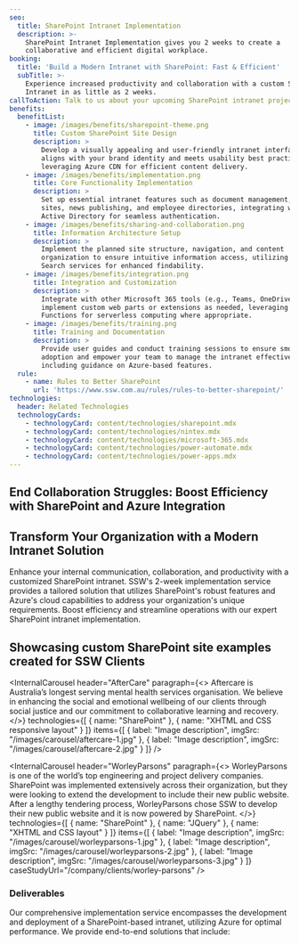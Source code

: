 ```yaml
---
seo:
  title: SharePoint Intranet Implementation
  description: >-
    SharePoint Intranet Implementation gives you 2 weeks to create a
    collaborative and efficient digital workplace.
booking:
  title: 'Build a Modern Intranet with SharePoint: Fast & Efficient'
  subTitle: >-
    Experience increased productivity and collaboration with a custom SharePoint
    Intranet in as little as 2 weeks.
callToAction: Talk to us about your upcoming SharePoint intranet project.
benefits:
  benefitList:
    - image: /images/benefits/sharepoint-theme.png
      title: Custom SharePoint Site Design
      description: >
        Develop a visually appealing and user-friendly intranet interface that
        aligns with your brand identity and meets usability best practices,
        leveraging Azure CDN for efficient content delivery.
    - image: /images/benefits/implementation.png
      title: Core Functionality Implementation
      description: >
        Set up essential intranet features such as document management, team
        sites, news publishing, and employee directories, integrating with Azure
        Active Directory for seamless authentication.
    - image: /images/benefits/sharing-and-collaboration.png
      title: Information Architecture Setup
      description: >
        Implement the planned site structure, navigation, and content
        organization to ensure intuitive information access, utilizing Azure
        Search services for enhanced findability.
    - image: /images/benefits/integration.png
      title: Integration and Customization
      description: >
        Integrate with other Microsoft 365 tools (e.g., Teams, OneDrive) and
        implement custom web parts or extensions as needed, leveraging Azure
        Functions for serverless computing where appropriate.
    - image: /images/benefits/training.png
      title: Training and Documentation
      description: >
        Provide user guides and conduct training sessions to ensure smooth
        adoption and empower your team to manage the intranet effectively,
        including guidance on Azure-based features.
  rule:
    - name: Rules to Better SharePoint
      url: 'https://www.ssw.com.au/rules/rules-to-better-sharepoint/'
technologies:
  header: Related Technologies
  technologyCards:
    - technologyCard: content/technologies/sharepoint.mdx
    - technologyCard: content/technologies/nintex.mdx
    - technologyCard: content/technologies/microsoft-365.mdx
    - technologyCard: content/technologies/power-automate.mdx
    - technologyCard: content/technologies/power-apps.mdx
---
```


## End Collaboration Struggles: Boost Efficiency with SharePoint and Azure Integration

## Transform Your Organization with a Modern Intranet Solution

Enhance your internal communication, collaboration, and productivity with a customized SharePoint intranet. SSW's 2-week implementation service provides a tailored solution that utilizes SharePoint's robust features and Azure's cloud capabilities to address your organization's unique requirements. Boost efficiency and streamline operations with our expert SharePoint intranet implementation.

## Showcasing custom SharePoint site examples created for SSW Clients

<InternalCarousel
  header="AfterCare"
  paragraph={<>
    Aftercare is Australia’s longest serving mental health services organisation. We believe in enhancing the social and emotional wellbeing of our clients through social justice and our commitment to collaborative learning and recovery.
  </>}
  technologies={[
    { name: "SharePoint" },
    { name: "XHTML and CSS responsive layout" }
  ]}
  items={[
    { label: "Image description", imgSrc: "/images/carousel/aftercare-1.jpg" },
    { label: "Image description", imgSrc: "/images/carousel/aftercare-2.jpg" }
  ]}
/>

<InternalCarousel
  header="WorleyParsons"
  paragraph={<>
    WorleyParsons is one of the world’s top engineering and project delivery companies. SharePoint was implemented extensively across their organization, but they were looking to extend the development to include their new public website. After a lengthy tendering process, WorleyParsons chose SSW to develop their new public website and it is now powered by SharePoint.
  </>}
  technologies={[
    { name: "SharePoint" },
    { name: "JQuery" },
    { name: "XHTML and CSS layout" }
  ]}
  items={[
    {
      label: "Image description",
      imgSrc: "/images/carousel/worleyparsons-1.jpg"
    },
    {
      label: "Image description",
      imgSrc: "/images/carousel/worleyparsons-2.jpg"
    },
    { label: "Image description", imgSrc: "/images/carousel/worleyparsons-3.jpg" }
  ]}
  caseStudyUrl="/company/clients/worley-parsons"
/>


### Deliverables

Our comprehensive implementation service encompasses the development and deployment of a SharePoint-based intranet, utilizing Azure for optimal performance. We provide end-to-end solutions that include:
